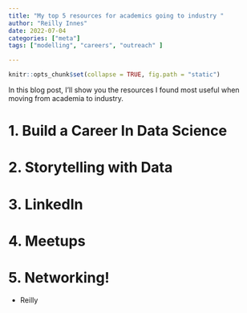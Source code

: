 ```yaml
---
title: "My top 5 resources for academics going to industry "
author: "Reilly Innes"
date: 2022-07-04
categories: ["meta"]
tags: ["modelling", "careers", "outreach" ]

---
```


```r
knitr::opts_chunk$set(collapse = TRUE, fig.path = "static")
```

In this blog post, I'll show you the resources I found most useful when moving from academia to industry. 

# 1. Build a Career In Data Science

<!-- mention dani navarro's blog -->

# 2. Storytelling with Data

# 3. LinkedIn

# 4. Meetups

# 5. Networking!

<!-- more -->

- Reilly

